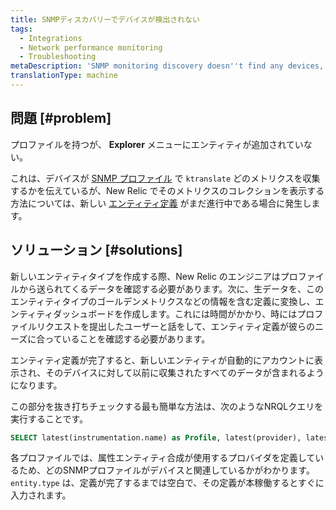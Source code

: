 ```yaml
---
title: SNMPディスカバリーでデバイスが検出されない
tags:
  - Integrations
  - Network performance monitoring
  - Troubleshooting
metaDescription: 'SNMP monitoring discovery doesn''t find any devices, or you didn''t find all of the devices you expected.'
translationType: machine
---
```


## 問題 [#problem]

プロファイルを持つが、 **Explorer** メニューにエンティティが追加されていない。

これは、デバイスが [SNMP プロファイル](https://github.com/kentik/snmp-profiles) で `ktranslate` どのメトリクスを収集するかを伝えているが、New Relic でそのメトリクスのコレクションを表示する方法については、新しい [エンティティ定義](https://github.com/newrelic/entity-definitions) がまだ進行中である場合に発生します。

## ソリューション [#solutions]

新しいエンティティタイプを作成する際、New Relic のエンジニアはプロファイルから送られてくるデータを確認する必要があります。次に、生データを、このエンティティタイプのゴールデンメトリクスなどの情報を含む定義に変換し、エンティティダッシュボードを作成します。これには時間がかかり、時にはプロファイルリクエストを提出したユーザーと話をして、エンティティ定義が彼らのニーズに合っていることを確認する必要があります。

エンティティ定義が完了すると、新しいエンティティが自動的にアカウントに表示され、そのデバイスに対して以前に収集されたすべてのデータが含まれるようになります。

この部分を抜き打ちチェックする最も簡単な方法は、次のようなNRQLクエリを実行することです。

```sql
SELECT latest(instrumentation.name) as Profile, latest(provider), latest(entity.type) as EntityType FROM Metric WHERE instrumentation.name not in ('heartbeat','ktranslate') AND device_name = 'myDevice'
```

各プロファイルでは、属性エンティティ合成が使用するプロバイダを定義しているため、どのSNMPプロファイルがデバイスと関連しているかがわかります。 `entity.type` は、定義が完了するまでは空白で、その定義が本稼働するとすぐに入力されます。